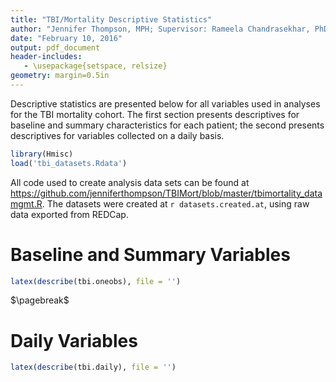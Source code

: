 ```yaml
---
title: "TBI/Mortality Descriptive Statistics"
author: "Jennifer Thompson, MPH; Supervisor: Rameela Chandrasekhar, PhD"
date: "February 10, 2016"
output: pdf_document
header-includes:
   - \usepackage{setspace, relsize}
geometry: margin=0.5in
---
```


Descriptive statistics are presented below for all variables used in analyses for the TBI mortality
cohort. The first section presents descriptives for baseline and summary characteristics for
each patient; the second presents descriptives for variables collected on a daily basis.

```r
library(Hmisc)
load('tbi_datasets.Rdata')
```

All code used to create analysis data sets can be found at [https://github.com/jenniferthompson/TBIMort/blob/master/tbimortality_datamgmt.R](https://github.com/jenniferthompson/TBIMort/blob/master/tbimortality_datamgmt.R). The datasets were created at `r datasets.created.at`,  using raw data exported from REDCap.

# Baseline and Summary Variables

```r
latex(describe(tbi.oneobs), file = '')
```

$\pagebreak$

# Daily Variables

```r
latex(describe(tbi.daily), file = '')
```
